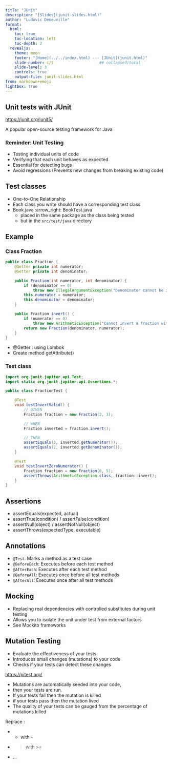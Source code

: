 ```yaml
---
title: "JUnit"
description: "[Slides](junit-slides.html)"
author: "Ludovic Deneuville"
format: 
  html:
    toc: true
    toc-location: left
    toc-depth: 2
  revealjs:
    theme: moon
    footer: "[Home](../../index.html) --- [JUnit](junit.html)"
    slide-number: c/t                    ## collapsed/total
    slide-level: 3
    controls: true
    output-file: junit-slides.html
from: markdown+emoji
lightbox: true
---
```


## Unit tests with JUnit

<https://junit.org/junit5/>{target="_blank"}

:::{.notes}
A popular open-source testing framework for Java
:::

### Reminder: Unit Testing

- Testing individual units of code
- Verifying that each unit behaves as expected
- Essential for detecting bugs
- Avoid regressions (Prevents new changes from breaking existing code)

## Test classes

- One-to-One Relationship
- Each class you write should have a corresponding test class
- Book.java :arrow_right: BookTest.java
  - placed in the same package as the class being tested
  - but in the `src/test/java` directory

## Example

### Class Fraction

```.java
public class Fraction {
    @Getter private int numerator;
    @Getter private int denominator;

    public Fraction(int numerator, int denominator) {
        if (denominator == 0)
            throw new IllegalArgumentException("Denominator cannot be zero.");
        this.numerator = numerator;
        this.denominator = denominator;
    }

    public Fraction invert() {
        if (numerator == 0)
            throw new ArithmeticException("Cannot invert a fraction with a zero numerator.");
        return new Fraction(denominator, numerator);
    }
}
```

:::{.notes}
- @Getter : using Lombok
- Create method getAttribute()
:::

### Test class

```.java
import org.junit.jupiter.api.Test;
import static org.junit.jupiter.api.Assertions.*;

public class FractionTest {

    @Test
    void testInvertValid() {
        // GIVEN
        Fraction fraction = new Fraction(2, 3);

        // WHEN
        Fraction inverted = fraction.invert();

        // THEN
        assertEquals(3, inverted.getNumerator());
        assertEquals(2, inverted.getDenominator());
    }

    @Test
    void testInvertZeroNumerator() {
        Fraction fraction = new Fraction(0, 5);
        assertThrows(ArithmeticException.class, fraction::invert);
    }
}
```

## Assertions

- assertEquals(expected, actual)
- assertTrue(condition) / assertFalse(condition)
- assertNull(object) / assertNotNull(object)
- assertThrows(expectedType, executable)

## Annotations

- `@Test`: Marks a method as a test case
- `@BeforeEach`: Executes before each test method
- `@AfterEach`: Executes after each test method
- `@BeforeAll`: Executes once before all test methods
- `@AfterAll`: Executes once after all test methods

## Mocking

- Replacing real dependencies with controlled substitutes during unit testing
- Allows you to isolate the unit under test from external factors
- See Mockito frameworks

## Mutation Testing

- Evaluate the effectiveness of your tests
- Introduces small changes (mutations) to your code
- Checks if your tests can detect these changes

<https://pitest.org/>{target="_blank"}

:::{.notes}
- Mutations are automatically seeded into your code, 
- then your tests are run. 
- If your tests fail then the mutation is killed
- if your tests pass then the mutation lived
- The quality of your tests can be gauged from the percentage of mutations killed


Replace :

- + with -
- > with >=
- ...
:::